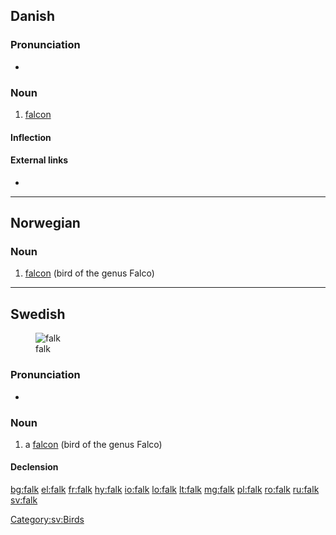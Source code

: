 ==Danish==

===Pronunciation===
* {{IPA|/falk/|[falˀɡ̊]|lang=da}}

===Noun===
{{da-noun|en|e}}

# [[falcon]] {{gloss|bird of the genus ''[[Falco]]''}}

====Inflection====
{{da-noun-infl|en|e}}

====External links====
* {{pedialite|lang=da}}

----

==Norwegian==

===Noun===
{{head|no|noun|g=m}}

# [[falcon]] (bird of the genus Falco)

----

==Swedish==
{{wikipedia|lang=sv}}
[[Image:Brown-Falcon,-Vic,-3.1.2008.jpg|thumb|falk]]

===Pronunciation===
* {{audio|Sv-falk.ogg|Audio}}

===Noun===
{{sv-noun|g=c}}

# a [[falcon]] (bird of the genus Falco)

====Declension====
{{sv-noun-reg-ar}}

[[Category:sv:Birds]]

[[bg:falk]]
[[el:falk]]
[[fr:falk]]
[[hy:falk]]
[[io:falk]]
[[lo:falk]]
[[lt:falk]]
[[mg:falk]]
[[pl:falk]]
[[ro:falk]]
[[ru:falk]]
[[sv:falk]]